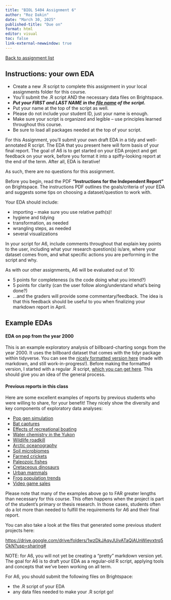 ```yaml
---
title: "BIOL 5404 Assignment 6"
author: "Roz Dakin"
date: "March 30, 2025"
published-title: "Due on"
format: html
editor: visual
toc: false
link-external-newwindow: true
---
```


[Back to assignment list](index.html#assignments)

## Instructions: your own EDA

-   Create a new .R script to complete this assignment in your local assignments folder for this course.
-   You'll submit the .R script AND the necessary data files on Brightspace.
-   ***Put your FIRST and LAST NAME in the [file name]{.underline} of the script.***
-   Put your name at the top of the script as well.
-   Please do not include your student ID, just your name is enough.
-   Make sure your script is organized and legible – use principles learned throughout this course.
-   Be sure to load all packages needed at the top of your script.

For this Assignment, you’ll submit your own draft EDA in a tidy and well-annotated R script. The EDA that you present here will form basis of your final report. The goal of A6 is to get started on your EDA project and get feedback on your work, before you format it into a spiffy-looking report at the end of the term. After all, EDA is iterative!

As such, there are no questions for this assignment.

Before you begin, read the PDF **"Instructions for the Independent Report"** on Brightspace. The instructions PDF outlines the goals/criteria of your EDA and suggests some tips on choosing a dataset/question to work with.

Your EDA should include:

-   importing -- make sure you use relative path(s)!
-   hygiene and tidying
-   transformation, as needed
-   wrangling steps, as needed
-   several visualizations

In your script for A6, include comments throughout that explain key points to the user, including what your research question(s) is/are, where your dataset comes from, and what specific actions you are performing in the script and why.

As with our other assignments, A6 will be evaluated out of 10:

-   5 points for completeness (is the code doing what you intend?)
-   5 points for clarity (can the user follow along/understand what's being done?)
-   ...and the graders will provide some commentary/feedback. The idea is that this feedback should be useful to you when finalizing your markdown report in April.

## Example EDAs

#### EDA on pop from the year 2000

This is an example exploratory analysis of billboard-charting songs from the year 2000. It uses the billboard dataset that comes with the tidyr package within tidyverse. You can see the [nicely formatted version here](https://rozdakin.github.io/BIOL5404/billboard_hits_EDA.html){target="_blank"} (made with markdown, and still work-in-progress!). Before making the formatted version, I started with a regular .R script, [which you can get here](https://github.com/rozdakin/billboard). This should give you an idea of the general process.

#### Previous reports in this class

Here are some excellent examples of reports by previous students who were willing to share, for your benefit! They nicely show the diversity and key components of exploratory data analyses:

-   [Pop gen simulation](https://roslyndakin.com/wp-content/uploads/BIOL_5404/BIOL5404_EDA_BiancaTassi.html)
-   [Bat captures](https://roslyndakin.com/wp-content/uploads/BIOL_5404/Mika_BatCaptureEDA.html)
-   [Effects of recreational boating](https://roslyndakin.com/wp-content/uploads/BIOL_5404/Robinson_Steven_EDA_BIOL5404.html)
-   [Water chemistry in the Yukon](https://roslyndakin.com/wp-content/uploads/BIOL_5404/KRorabeck_EDA.html)
-   [Wildlife roadkill](https://roslyndakin.com/wp-content/uploads/BIOL_5404/Effect_of_Pavement_on_the_Number_of_Wildlife_Roadkills.html)
-   [Arctic oceanography](http://roslyndakin.com/wp-content/uploads/BIOL_5404/Aislinn_Fox_EDAReport.html)
-   [Soil microbiomes](http://roslyndakin.com/wp-content/uploads/BIOL_5404/Ishraq_Final_BIOL5404.html)
-   [Farmed crickets](http://roslyndakin.com/wp-content/uploads/BIOL_5404/Emile_vadboncoeur_EDA.html)
-   [Paleozoic fishes](http://roslyndakin.com/wp-content/uploads/BIOL_5404/Warnock-Juteau_Trystan_BIOL5404_assignment6_markdown_01.html)
-   [Cretaceous dinosaurs](http://roslyndakin.com/wp-content/uploads/BIOL_5404/BIOL-5404-EDA-Caelan-Libke.html)
-   [Urban mammals](http://roslyndakin.com/wp-content/uploads/BIOL_5404/LilliGaston_Independent_Report.html)
-   [Frog population trends](http://roslyndakin.com/wp-content/uploads/BIOL_5404/CDennison_Independent_Report.html)
-   [Video game sales](http://roslyndakin.com/wp-content/uploads/BIOL_5404/WaleedDarwish_R_FinalProject.html)

Please note that many of the examples above go to FAR greater lengths than necessary for this course. This often happens when the project is part of the student's primary or thesis research. In those cases, students often do a lot more than needed to fulfill the requirements for A6 and their final report.

You can also take a look at the files that generated some previous student projects here:

<https://drive.google.com/drive/folders/1wzDkJAqyJUivATaQjAUnWieyxtrq5OkN?usp=sharing#>

NOTE: for A6, you will not yet be creating a "pretty" markdown version yet. The goal for A6 is to draft your EDA as a regular-old R script, applying tools and concepts that we've been working on all term.

For A6, you should submit the following files on Brightspace:

-   the .R script of your EDA
-   any data files needed to make your .R script go!

